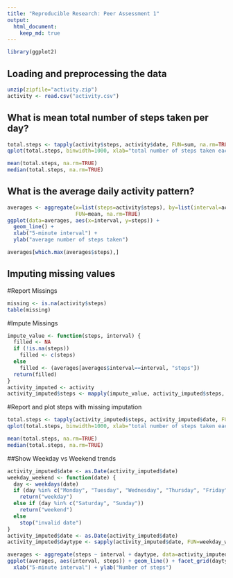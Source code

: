 ```yaml
---
title: "Reproducible Research: Peer Assessment 1"
output: 
  html_document:
    keep_md: true
---
```


```r
library(ggplot2)
```
## Loading and preprocessing the data
```r
unzip(zipfile="activity.zip")
activity <- read.csv("activity.csv")
```

## What is mean total number of steps taken per day?
```r
total.steps <- tapply(activity$steps, activity$date, FUN=sum, na.rm=TRUE)
qplot(total.steps, binwidth=1000, xlab="total number of steps taken each day")

mean(total.steps, na.rm=TRUE)
median(total.steps, na.rm=TRUE)
```

## What is the average daily activity pattern?
```r
averages <- aggregate(x=list(steps=activity$steps), by=list(interval=activity$interval),
                      FUN=mean, na.rm=TRUE)
ggplot(data=averages, aes(x=interval, y=steps)) +
  geom_line() +
  xlab("5-minute interval") +
  ylab("average number of steps taken")

averages[which.max(averages$steps),]
```
## Imputing missing values
#Report Missings
```r
missing <- is.na(activity$steps)
table(missing)
```
#Impute Missings
```r
impute_value <- function(steps, interval) {
  filled <- NA
  if (!is.na(steps))
    filled <- c(steps)
  else
    filled <- (averages[averages$interval==interval, "steps"])
  return(filled)
}
activity_imputed <- activity
activity_imputed$steps <- mapply(impute_value, activity_imputed$steps, activity_imputed$interval)
```

#Report and plot steps with missing imputation
```r
total.steps <- tapply(activity_imputed$steps, activity_imputed$date, FUN=sum, na.rm=TRUE)
qplot(total.steps, binwidth=1000, xlab="total number of steps taken each day (imputed)")

mean(total.steps, na.rm=TRUE)
median(total.steps, na.rm=TRUE)
```

##Show Weekday vs Weekend trends
```r
activity_imputed$date <- as.Date(activity_imputed$date)
weekday_weekend <- function(date) {
  day <- weekdays(date)
  if (day %in% c("Monday", "Tuesday", "Wednesday", "Thursday", "Friday"))
    return("weekday")
  else if (day %in% c("Saturday", "Sunday"))
    return("weekend")
  else
    stop("invalid date")
}
activity_imputed$date <- as.Date(activity_imputed$date)
activity_imputed$daytype <- sapply(activity_imputed$date, FUN=weekday_weekend)

averages <- aggregate(steps ~ interval + daytype, data=activity_imputed, mean)
ggplot(averages, aes(interval, steps)) + geom_line() + facet_grid(daytype ~ .) +
  xlab("5-minute interval") + ylab("Number of steps")
```